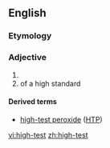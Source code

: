 ==English==

===Etymology===
{{compound|lang=en|high|test}}

===Adjective===
{{en-adj|-|head=[[high]]-[[test]]}}

# {{n-g|Applied to [[premium]] [[gasoline]].|lang=en}}
# of a high standard

====Derived terms====
* [[high-test peroxide]] ([[HTP]])

[[vi:high-test]]
[[zh:high-test]]